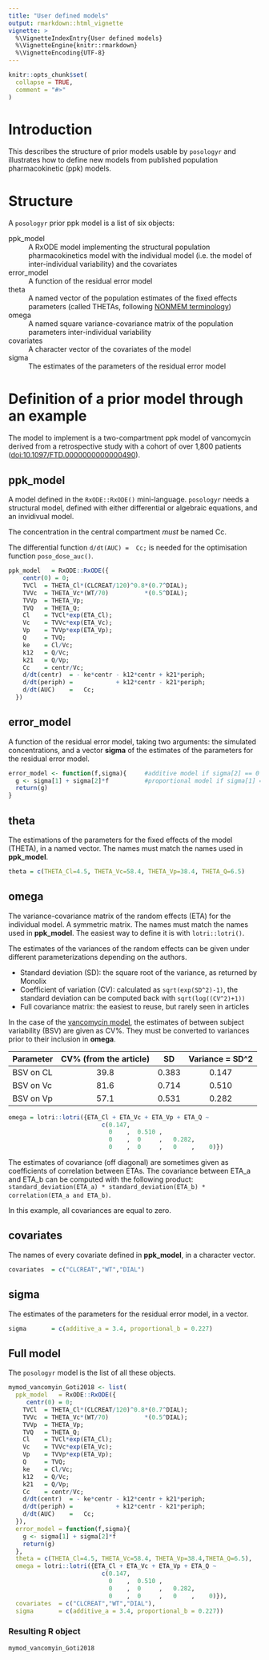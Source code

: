 ```yaml
---
title: "User defined models"
output: rmarkdown::html_vignette
vignette: >
  %\VignetteIndexEntry{User defined models}
  %\VignetteEngine{knitr::rmarkdown}
  %\VignetteEncoding{UTF-8}
---
```


```r
knitr::opts_chunk$set(
  collapse = TRUE,
  comment = "#>"
)
```
# Introduction
This describes the structure of prior models usable by `posologyr` and illustrates how to define new models from published population pharmacokinetic (ppk) models.

# Structure
A `posologyr` prior ppk model is a list of six objects:

ppk_model 
: A RxODE model implementing the structural population pharmacokinetics model with the individual model (i.e. the model of inter-individual variability) and the covariates

error_model 
: A function of the residual error model

theta
: A named vector of the population estimates of the fixed effects parameters (called THETAs, following [NONMEM terminology](https://doi.org/10.1002/psp4.12404))

omega 
: A named square variance-covariance matrix of the population parameters inter-individual variability

covariates 
: A character vector of the covariates of the model

sigma 
: The estimates of the parameters of the residual error model

# Definition of a prior model through an example
The model to implement is a two-compartment ppk model of vancomycin derived from a retrospective study with a cohort of over 1,800 patients ([doi:10.1097/FTD.0000000000000490](https://doi.org/10.1097/FTD.0000000000000490)).

## ppk_model
A model defined in the `RxODE::RxODE()` mini-language. `posologyr` needs a structural model, defined with either differential or algebraic equations, and an invidivual model.

The concentration in the central compartment *must* be named Cc.

The differential function `d/dt(AUC) =  Cc;` is needed for the optimisation function `poso_dose_auc()`.

```r
ppk_model   = RxODE::RxODE({
    centr(0) = 0;
    TVCl  = THETA_Cl*(CLCREAT/120)^0.8*(0.7^DIAL);
    TVVc  = THETA_Vc*(WT/70)          *(0.5^DIAL);
    TVVp  = THETA_Vp;
    TVQ   = THETA_Q;
    Cl    = TVCl*exp(ETA_Cl);
    Vc    = TVVc*exp(ETA_Vc);
    Vp    = TVVp*exp(ETA_Vp);
    Q     = TVQ;
    ke    = Cl/Vc;
    k12   = Q/Vc;
    k21   = Q/Vp;
    Cc    = centr/Vc;
    d/dt(centr)  = - ke*centr - k12*centr + k21*periph;
    d/dt(periph) =            + k12*centr - k21*periph;
    d/dt(AUC)    =   Cc;
  })
```

## error_model
A function of the residual error model, taking two arguments: the simulated concentrations, and a vector **sigma** of the estimates of the parameters for the residual error model.

```r
error_model <- function(f,sigma){     #additive model if sigma[2] == 0
  g <- sigma[1] + sigma[2]*f          #proportional model if sigma[1] == 0
  return(g)
}
```

## theta
The estimations of the parameters for the fixed effects of the model (THETA), in a named vector. The names must match the names used in **ppk_model**.

```r
theta = c(THETA_Cl=4.5, THETA_Vc=58.4, THETA_Vp=38.4, THETA_Q=6.5)
```

## omega
The variance-covariance matrix of the random effects (ETA) for the individual model. A symmetric matrix. The names must match the names used in **ppk_model**. The easiest way to define it is with `lotri::lotri()`.

The estimates of the variances of the random effects can be given under different parameterizations depending on the authors.

* Standard deviation (SD): the square root of the variance, as returned by Monolix
* Coefficient of variation (CV): calculated as `sqrt(exp(SD^2)-1)`, the standard deviation can be computed back with `sqrt(log((CV^2)+1))`
* Full covariance matrix: the easiest to reuse, but rarely seen in articles

In the case of the [vancomycin model](https://doi.org/10.1097/FTD.0000000000000490), the estimates of between subject variability (BSV) are given as CV%. They must be converted to variances prior to their inclusion in **omega**.

|Parameter |CV%  (from the article)|SD       |Variance = SD^2|
|----------|:---------------------:|:-------:|:-------------:|
|BSV on CL |39.8                   | 0.383   | 0.147         |
|BSV on Vc |81.6                   | 0.714   | 0.510         |
|BSV on Vp |57.1                   | 0.531   | 0.282         |

```r
omega = lotri::lotri({ETA_Cl + ETA_Vc + ETA_Vp + ETA_Q ~
                          c(0.147,
                            0    ,  0.510 ,
                            0    ,  0     ,   0.282,
                            0    ,  0     ,   0    ,    0)})

```

The estimates of covariance (off diagonal) are sometimes given as coefficients of correlation between ETAs. The covariance between ETA_a and ETA_b can be computed with the following product: `standard_deviation(ETA_a) * standard_deviation(ETA_b) * correlation(ETA_a and ETA_b)`.

In this example, all covariances are equal to zero.

## covariates
The names of every covariate defined in **ppk_model**, in a character vector.

```r
covariates  = c("CLCREAT","WT","DIAL")
```

## sigma
The estimates of the parameters for the residual error model, in a vector.

```r
sigma       = c(additive_a = 3.4, proportional_b = 0.227)
```

## Full model
The `posologyr` model is the list of all these objects.

```r
mymod_vancomyin_Goti2018 <- list(
  ppk_model   = RxODE::RxODE({
     centr(0) = 0;
    TVCl  = THETA_Cl*(CLCREAT/120)^0.8*(0.7^DIAL);
    TVVc  = THETA_Vc*(WT/70)          *(0.5^DIAL);
    TVVp  = THETA_Vp;
    TVQ   = THETA_Q;
    Cl    = TVCl*exp(ETA_Cl);
    Vc    = TVVc*exp(ETA_Vc);
    Vp    = TVVp*exp(ETA_Vp);
    Q     = TVQ;
    ke    = Cl/Vc;
    k12   = Q/Vc;
    k21   = Q/Vp;
    Cc    = centr/Vc;
    d/dt(centr)  = - ke*centr - k12*centr + k21*periph;
    d/dt(periph) =            + k12*centr - k21*periph;
    d/dt(AUC)    =   Cc;
  }),
  error_model = function(f,sigma){
    g <- sigma[1] + sigma[2]*f
    return(g)
  },
  theta = c(THETA_Cl=4.5, THETA_Vc=58.4, THETA_Vp=38.4,THETA_Q=6.5),
  omega = lotri::lotri({ETA_Cl + ETA_Vc + ETA_Vp + ETA_Q ~
                          c(0.147,
                            0    ,  0.510 ,
                            0    ,  0     ,   0.282,
                            0    ,  0     ,   0    ,    0)}),
  covariates  = c("CLCREAT","WT","DIAL"),
  sigma       = c(additive_a = 3.4, proportional_b = 0.227))
```

### Resulting R object

```r
mymod_vancomyin_Goti2018
```
